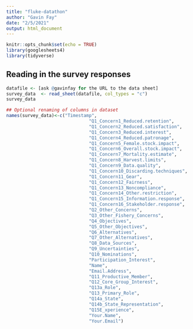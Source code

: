 ```yaml
---
title: "fluke-datathon"
author: "Gavin Fay"
date: "2/5/2021"
output: html_document
---
```


```r
knitr::opts_chunk$set(echo = TRUE)
library(googlesheets4)
library(tidyverse)
```

## Reading in the survey responses

```r
datafile <- [ask @gavinfay for the URL to the data sheet]
survey_data  <- read_sheet(datafile, col_types = "c")
survey_data

## Optional renaming of columns in dataset
names(survey_data)<-c("Timestamp",
                               "Q1_Concern1_Reduced.retention",
                               "Q1_Concern2_Reduced.satisfaction",
                               "Q1_Concern3_Reduced.interest",
                               "Q1_Concern4_Reduced.patronage",
                               "Q1_Concern5_Female.stock.impact",
                               "Q1_Concern6_Overall.stock.impact",
                               "Q1_Concern7_Mortality.estimate",
                               "Q1_Concern8_Harvest.limits",
                               "Q1_Concern9_Data.quality",
                               "Q1_Concern10_Discarding.techniques",
                               "Q1_Concern11_Gear",
                               "Q1_Concern12_Fairness",
                               "Q1_Concern13_Noncompliance",
                               "Q1_Concern14_Other.restriction",
                               "Q1_Concern15_Information.response",
                               "Q1_Concern16_Stakeholder.response",
                               "Q2_Other_Concerns",
                               "Q3_Other_Fishery_Concerns",
                               "Q4_Objectives",
                               "Q5_Other_Objectives",
                               "Q6_Alternatives",
                               "Q7_Other_Alternatives",
                               "Q8_Data_Sources",
                               "Q9_Uncertainties",
                               "Q10_Nominations",
                               "Participation_Interest",
                               "Name",
                               "Email.Address",
                               "Q11_Productive_Member",
                               "Q12_Core_Group_Interest",
                               "Q13a_Role",
                               "Q13_Primary_Role",
                               "Q14a_State",
                               "Q14b_State_Representation",
                               "Q15E_xperience",
                               "Your.Name",
                               "Your.Email")
```
